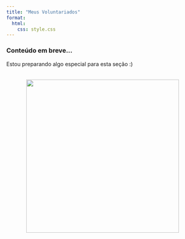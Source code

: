 ```yaml
---
title: "Meus Voluntariados"
format:
  html:
    css: style.css
---
```

### Conteúdo em breve...

Estou preparando algo especial para esta seção :)

![](aguarde.png){width="400px" style="display: block; margin: 2rem auto;"}